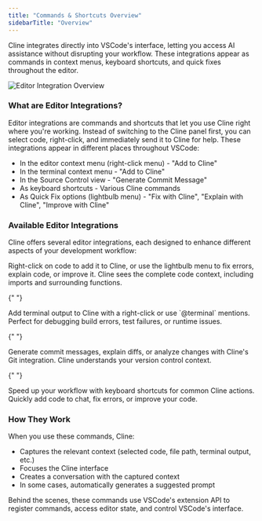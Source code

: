 ```yaml
---
title: "Commands & Shortcuts Overview"
sidebarTitle: "Overview"
---
```


Cline integrates directly into VSCode's interface, letting you access AI assistance without disrupting your workflow. These integrations appear as commands in context menus, keyboard shortcuts, and quick fixes throughout the editor.

<Frame>
	<img
		src="https://storage.googleapis.com/cline_public_images/docs/assets/editor-integration.png"
		alt="Editor Integration Overview"
	/>
</Frame>

### What are Editor Integrations?

Editor integrations are commands and shortcuts that let you use Cline right where you're working. Instead of switching to the Cline panel first, you can select code, right-click, and immediately send it to Cline for help.
These integrations appear in different places throughout VSCode:

-   In the editor context menu (right-click menu) - "Add to Cline"
-   In the terminal context menu - "Add to Cline"
-   In the Source Control view - "Generate Commit Message"
-   As keyboard shortcuts - Various Cline commands
-   As Quick Fix options (lightbulb menu) - "Fix with Cline", "Explain with Cline", "Improve with Cline"

### Available Editor Integrations

Cline offers several editor integrations, each designed to enhance different aspects of your development workflow:

<Columns cols={2}>
  <Card title="Code Commands" icon="code" href="/features/commands-and-shortcuts/code-commands">
    Right-click on code to add it to Cline, or use the lightbulb menu to fix errors, explain code, or improve it. Cline sees the complete code context, including imports and surrounding functions.
  </Card>

{" "}

<Card title="Terminal Integration" icon="terminal" href="/features/commands-and-shortcuts/terminal-integration">
	Add terminal output to Cline with a right-click or use `@terminal` mentions. Perfect for debugging build errors, test
	failures, or runtime issues.
</Card>

{" "}

<Card title="Git Integration" icon="code-branch" href="/features/commands-and-shortcuts/git-integration">
	Generate commit messages, explain diffs, or analyze changes with Cline's Git integration. Cline understands your version
	control context.
</Card>

{" "}

<Card title="Keyboard Shortcuts" icon="keyboard" href="/features/commands-and-shortcuts/keyboard-shortcuts">
	Speed up your workflow with keyboard shortcuts for common Cline actions. Quickly add code to chat, fix errors, or improve your code.
</Card>
</Columns>

### How They Work

When you use these commands, Cline:

-   Captures the relevant context (selected code, file path, terminal output, etc.)
-   Focuses the Cline interface
-   Creates a conversation with the captured context
-   In some cases, automatically generates a suggested prompt

Behind the scenes, these commands use VSCode's extension API to register commands, access editor state, and control VSCode's interface.
